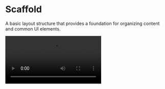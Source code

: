 
# Scaffold

A basic layout structure that provides a foundation for organizing content and common UI elements.

<SourceCodeTag componentName="Scaffold.kt" />

<Video src="https://files.catbox.moe/ejw30t.mp4" />

<br />

## Installation

```bash copy
./gradlew lumo --add Scaffold
```

## Usage

### Basic Scaffold

```kotlin copy
Scaffold(
    topBar = {
        TopAppBar(
            title = { Text("App Title") }
        )
    },
    content = { padding ->
        Box(modifier = Modifier.padding(padding)) {
            Text("Content")
        }
    }
)
```

### Scaffold with Navigation, Snackbar and FAB

```kotlin copy
var showSnackbar by remember { mutableStateOf(false) }
val snackbarHostState = remember { SnackbarHostState() }

Scaffold(
    topBar = {
        TopAppBar(title = { Text("App Title") })
    },
    bottomBar = {
        NavigationBar {
            // Navigation items
        }
    },
    snackbarHost = {
        SnackbarHost(snackbarHostState)
    },
    floatingActionButton = {
        FloatingActionButton(
            onClick = { /* Handle click */ }
        ) {
            Icon(Icons.Default.Add, "Add")
        }
    },
    content = { padding ->
        Box(modifier = Modifier.padding(padding)) {
            Text("Content with bottom bar")
        }
    }
)

```

## API Documentation

### Parameters

| Parameter                      | Type                                  | Description                      |
| ------------------------------ | ------------------------------------- | -------------------------------- |
| `modifier`                     | `Modifier`                            | Modifier for the scaffold        |
| `topBar`                       | `@Composable () -> Unit`              | Top app bar content              |
| `bottomBar`                    | `@Composable () -> Unit`              | Bottom bar content               |
| `snackbarHost`                 | `@Composable () -> Unit`              | Snackbar host content            |
| `floatingActionButton`         | `@Composable () -> Unit`              | Floating action button content   |
| `floatingActionButtonPosition` | `FabPosition`                         | Position of the FAB              |
| `containerColor`               | `Color`                               | Background color of the scaffold |
| `contentColor`                 | `Color`                               | Content color of the scaffold    |
| `contentWindowInsets`          | `WindowInsets`                        | Window insets for the content    |
| `content`                      | `@Composable (PaddingValues) -> Unit` | Main content of the scaffold     |

